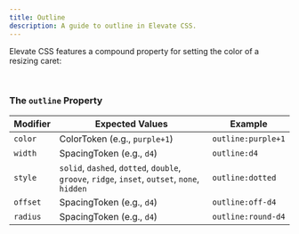 ```yaml
---
title: Outline
description: A guide to outline in Elevate CSS.
---
```


Elevate CSS features a compound property for setting the color of a resizing caret:

<br/>

### The `outline` Property

| Modifier  | Expected Values | Example     |
|------------|--------------------|-----------------------|
| `color` |  ColorToken (e.g., `purple+1`) |  `outline:purple+1`  |
| `width` |  SpacingToken (e.g., `d4`) |  `outline:d4`  |
| `style` |  `solid`, `dashed`, `dotted`, `double`, `groove`, `ridge`, `inset`, `outset`, `none`, `hidden`|  `outline:dotted`  |
| `offset` |  SpacingToken (e.g., `d4`) |  `outline:off-d4`  |
| `radius` |  SpacingToken (e.g., `d4`) |  `outline:round-d4`  |
